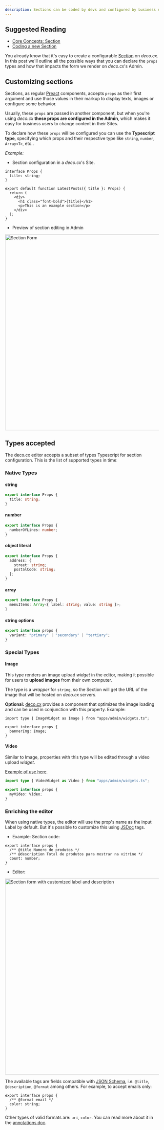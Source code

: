 ```yaml
---
description: Sections can be coded by devs and configured by business users in the Admin. Learn all of its capabilities.
---
```


## Suggested Reading

- [Core Concepts: Section](https://deco.cx/docs/en/concepts/section)
- [Coding a new Section](https://deco.cx/docs/en/developing-guide/hello-world)

You already know that it's easy to create a configurable
[Section](https://deco.cx/docs/en/concepts/section) on _deco.cx_. In this post we'll outline
all the possible ways that you can declare the `props` types and how that
impacts the form we render on _deco.cx_'s Admin.

## Customizing sections

Sections, as regular [Preact](https://preactjs.org) components, accepts `props`
as their first argument and use those values in their markup to display texts,
images or configure some behavior.

Usually, these `props` are passed in another component, but when you're using
_deco.cx_ **these props are configured in the Admin**, which makes it easy for
business users to change content in their Sites.

To declare how these `props` will be configured you can use the **Typescript
type**, specifying which props and their respective type like `string`,
`number`, `Array<T>`, etc..

_Example:_

- Section configuration in a _deco.cx_'s Site.

```tsx
interface Props {
  title: string;
}

export default function LatestPosts({ title }: Props) {
  return (
    <div>
      <h1 class="font-bold">{title}</h1>
      <p>This is an example section</p>
    </div>
  );
}
```

- Preview of section editing in Admin

<Frame><img width="640" alt="Section Form" src="https://deco.cx/docs/dev-capabilities/utility-types/section-form.png"/></Frame>

## Types accepted

The deco.cx editor accepts a subset of types Typescript for section
configuration. This is the list of supported types in time:

### Native Types

#### string

```ts
export interface Props {
  title: string;
}
```

#### number

```ts
export interface Props {
  numberOfLines: number;
}
```

#### object literal

```ts
export interface Props {
  address: {
    street: string;
    postalCode: string;
  };
}
```

#### array

```ts
export interface Props {
  menuItems: Array<{ label: string; value: string }>;
}
```

#### string options

```ts
export interface props {
  variant: "primary" | "secondary" | "tertiary";
}
```

### Special Types

#### Image

This type renders an image upload _widget_ in the editor, making it possible for
users to **upload images** from their own computer.

The type is a _wrapper_ for `string`, so the Section will get the URL of the
image that will be hosted on _deco.cx_ servers.

**Optional:** [deco.cx](https://www.deco.cx) provides a component that optimizes
the image loading and can be used in conjunction with this property. Example:

```tsx
import type { ImageWidget as Image } from "apps/admin/widgets.ts";

export interface props {
  bannerImg: Image;
}
```

#### Video

Similar to Image, properties with this type will be edited through a video
upload _widget_.

[Example of use here](https://github.com/deco-sites/fashion/blob/e15a0320fe9e0b7503eb4723f7c230b23886c2b5/sections/VideoCarousel.tsx#L3).

```ts
import type { VideoWidget as Video } from "apps/admin/widgets.ts";

export interface props {
  myVideo: Video;
}
```

### Enriching the editor

When using native types, the editor will use the prop's name as the input Label
by default. But it's possible to customize this using
[JSDoc](https://jsdoc.app/) tags.

- Example: Section code:

```tsx
export interface props {
  /** @title Numero de produtos */
  /** @description Total de produtos para mostrar na vitrine */
  count: number;
}
```

- Editor:

<Frame><img width="640" alt="Section form with customized label and description" src="https://deco.cx/docs/dev-capabilities/utility-types/label-and-description.png"/></Frame>

The available tags are fields compatible with
[JSON Schema](https://json-schema.org/), i.e. `@title`, `@description`,
`@format` among others. For example, to accept emails only:

```tsx
export interface props {
  /** @format email */
  color: string;
}
```

Other types of valid formats are: `uri`, `color`. You can read more about it in
the
[annotations doc](https://deco.cx/docs/en/developing-capabilities/section-properties/annotations).
